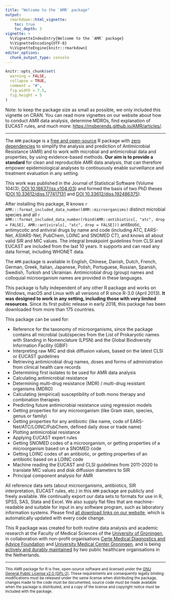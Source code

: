 ```yaml
---
title: "Welcome to the `AMR` package"
output: 
  rmarkdown::html_vignette:
    toc: true
    toc_depth: 3
vignette: >
  %\VignetteIndexEntry{Welcome to the `AMR` package}
  %\VignetteEncoding{UTF-8}
  %\VignetteEngine{knitr::rmarkdown}
editor_options: 
  chunk_output_type: console
---
```


```r
knitr::opts_chunk$set(
  warning = FALSE,
  collapse = TRUE,
  comment = "#",
  fig.width = 7.5,
  fig.height = 5
)
```

Note: to keep the package size as small as possible, we only included this vignette on CRAN. You can read more vignettes on our website about how to conduct AMR data analysis, determine MDROs, find explanation of EUCAST rules, and much more: <https://msberends.github.io/AMR/articles/>.

----

The `AMR` package is a [free and open-source](https://msberends.github.io/AMR/#copyright) R package with [zero dependencies](https://en.wikipedia.org/wiki/Dependency_hell) to simplify the analysis and prediction of Antimicrobial Resistance (AMR) and to work with microbial and antimicrobial data and properties, by using evidence-based methods. **Our aim is to provide a standard** for clean and reproducible AMR data analysis, that can therefore empower epidemiological analyses to continuously enable surveillance and treatment evaluation in any setting.

This work was published in the Journal of Statistical Software (Volume 104(3); [DOI 10.18637/jss.v104.i03](https://doi.org/10.18637/jss.v104.i03)) and formed the basis of two PhD theses ([DOI 10.33612/diss.177417131](https://doi.org/10.33612/diss.177417131) and [DOI 10.33612/diss.192486375](https://doi.org/10.33612/diss.192486375)).

After installing this package, R knows `r AMR:::format_included_data_number(AMR::microorganisms)` distinct microbial species and all `r AMR:::format_included_data_number(rbind(AMR::antibiotics[, "atc", drop = FALSE], AMR::antivirals[, "atc", drop = FALSE]))` antibiotic, antimycotic and antiviral drugs by name and code (including ATC, EARS-Net, ASIARS-Net, PubChem, LOINC and SNOMED CT), and knows all about valid SIR and MIC values. The integral breakpoint guidelines from CLSI and EUCAST are included from the last 10 years. It supports and can read any data format, including WHONET data.

The `AMR` package is available in English, Chinese, Danish, Dutch, French, German, Greek, Italian, Japanese, Polish, Portuguese, Russian, Spanish, Swedish, Turkish and Ukrainian. Antimicrobial drug (group) names and colloquial microorganism names are provided in these languages.

This package is fully independent of any other R package and works on Windows, macOS and Linux with all versions of R since R-3.0 (April 2013). **It was designed to work in any setting, including those with very limited resources**. Since its first public release in early 2018, this package has been downloaded from more than 175 countries.

This package can be used for:

  * Reference for the taxonomy of microorganisms, since the package contains all microbial (sub)species from the List of Prokaryotic names with Standing in Nomenclature (LPSN) and the Global Biodiversity Information Facility (GBIF)
  * Interpreting raw MIC and disk diffusion values, based on the latest CLSI or EUCAST guidelines
  * Retrieving antimicrobial drug names, doses and forms of administration from clinical health care records
  * Determining first isolates to be used for AMR data analysis
  * Calculating antimicrobial resistance
  * Determining multi-drug resistance (MDR) / multi-drug resistant organisms (MDRO)
  * Calculating (empirical) susceptibility of both mono therapy and combination therapies
  * Predicting future antimicrobial resistance using regression models
  * Getting properties for any microorganism (like Gram stain, species, genus or family)
  * Getting properties for any antibiotic (like name, code of EARS-Net/ATC/LOINC/PubChem, defined daily dose or trade name)
  * Plotting antimicrobial resistance
  * Applying EUCAST expert rules
  * Getting SNOMED codes of a microorganism, or getting properties of a microorganism based on a SNOMED code
  * Getting LOINC codes of an antibiotic, or getting properties of an antibiotic based on a LOINC code
  * Machine reading the EUCAST and CLSI guidelines from 2011-2020 to translate MIC values and disk diffusion diameters to SIR
  * Principal component analysis for AMR
  
All reference data sets (about microorganisms, antibiotics, SIR interpretation, EUCAST rules, etc.) in this `AMR` package are publicly and freely available. We continually export our data sets to formats for use in R, SPSS, SAS, Stata and Excel. We also supply flat files that are machine-readable and suitable for input in any software program, such as laboratory information systems. Please find [all download links on our website](https://msberends.github.io/AMR/articles/datasets.html), which is automatically updated with every code change.

This R package was created for both routine data analysis and academic research at the Faculty of Medical Sciences of the [University of Groningen](https://www.rug.nl), in collaboration with non-profit organisations [Certe Medical Diagnostics and Advice Foundation](https://www.certe.nl) and [University Medical Center Groningen](https://www.umcg.nl), and is being [actively and durably maintained](./news) by two public healthcare organisations in the Netherlands.

----

<small>
This AMR package for R is free, open-source software and licensed under the [GNU General Public License v2.0 (GPL-2)](https://msberends.github.io/AMR/LICENSE-text.html). These requirements are consequently legally binding: modifications must be released under the same license when distributing the package, changes made to the code must be documented, source code must be made available when the package is distributed, and a copy of the license and copyright notice must be included with the package.
</small>
